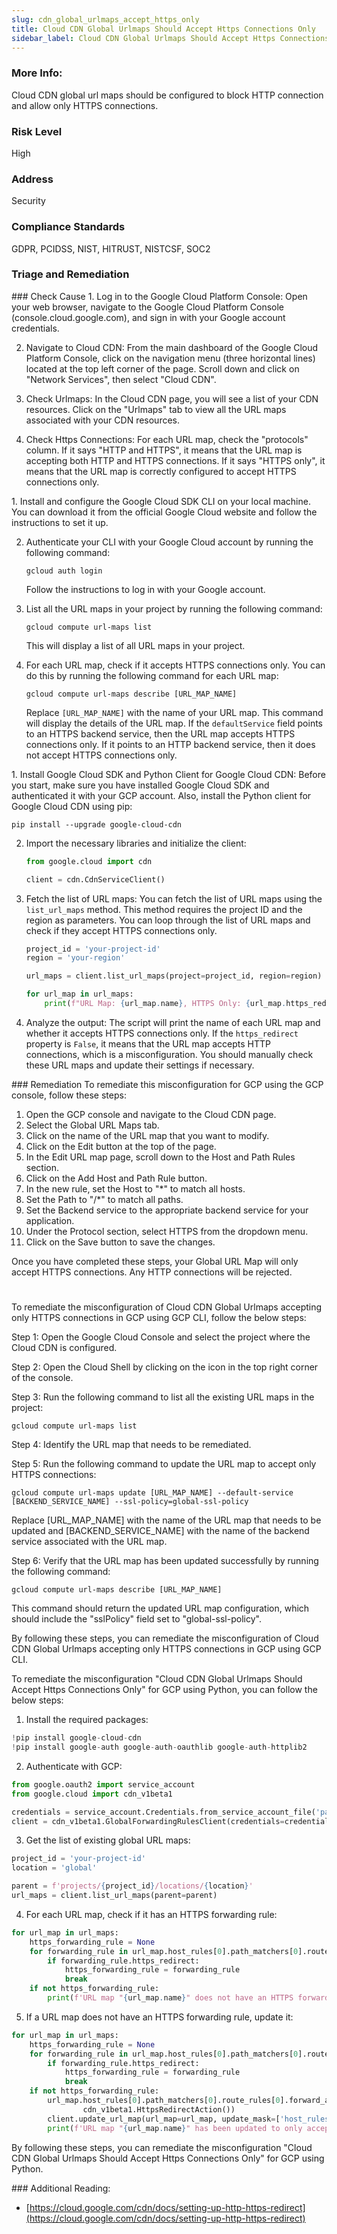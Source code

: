 ```yaml
---
slug: cdn_global_urlmaps_accept_https_only
title: Cloud CDN Global Urlmaps Should Accept Https Connections Only
sidebar_label: Cloud CDN Global Urlmaps Should Accept Https Connections Only
---
```


### More Info:

Cloud CDN global url maps should be configured to block HTTP connection and allow only HTTPS connections.

### Risk Level

High

### Address

Security

### Compliance Standards

GDPR, PCIDSS, NIST, HITRUST, NISTCSF, SOC2


### Triage and Remediation
<Tabs>

<Tab title='Cause'>
### Check Cause
<AccordionGroup>
<Accordion title='Using Console' defaultOpen='true'>
1. Log in to the Google Cloud Platform Console: Open your web browser, navigate to the Google Cloud Platform Console (console.cloud.google.com), and sign in with your Google account credentials.

2. Navigate to Cloud CDN: From the main dashboard of the Google Cloud Platform Console, click on the navigation menu (three horizontal lines) located at the top left corner of the page. Scroll down and click on "Network Services", then select "Cloud CDN".

3. Check Urlmaps: In the Cloud CDN page, you will see a list of your CDN resources. Click on the "Urlmaps" tab to view all the URL maps associated with your CDN resources.

4. Check Https Connections: For each URL map, check the "protocols" column. If it says "HTTP and HTTPS", it means that the URL map is accepting both HTTP and HTTPS connections. If it says "HTTPS only", it means that the URL map is correctly configured to accept HTTPS connections only.
</Accordion>

<Accordion title='Using CLI'>
1. Install and configure the Google Cloud SDK CLI on your local machine. You can download it from the official Google Cloud website and follow the instructions to set it up.

2. Authenticate your CLI with your Google Cloud account by running the following command:
   ```
   gcloud auth login
   ```
   Follow the instructions to log in with your Google account.

3. List all the URL maps in your project by running the following command:
   ```
   gcloud compute url-maps list
   ```
   This will display a list of all URL maps in your project.

4. For each URL map, check if it accepts HTTPS connections only. You can do this by running the following command for each URL map:
   ```
   gcloud compute url-maps describe [URL_MAP_NAME]
   ```
   Replace `[URL_MAP_NAME]` with the name of your URL map. This command will display the details of the URL map. If the `defaultService` field points to an HTTPS backend service, then the URL map accepts HTTPS connections only. If it points to an HTTP backend service, then it does not accept HTTPS connections only.
</Accordion>

<Accordion title='Using Python'>
1. Install Google Cloud SDK and Python Client for Google Cloud CDN: Before you start, make sure you have installed Google Cloud SDK and authenticated it with your GCP account. Also, install the Python client for Google Cloud CDN using pip:

   ```
   pip install --upgrade google-cloud-cdn
   ```

2. Import the necessary libraries and initialize the client:

   ```python
   from google.cloud import cdn

   client = cdn.CdnServiceClient()
   ```

3. Fetch the list of URL maps: You can fetch the list of URL maps using the `list_url_maps` method. This method requires the project ID and the region as parameters. You can loop through the list of URL maps and check if they accept HTTPS connections only.

   ```python
   project_id = 'your-project-id'
   region = 'your-region'

   url_maps = client.list_url_maps(project=project_id, region=region)

   for url_map in url_maps:
       print(f"URL Map: {url_map.name}, HTTPS Only: {url_map.https_redirect}")
   ```

4. Analyze the output: The script will print the name of each URL map and whether it accepts HTTPS connections only. If the `https_redirect` property is `False`, it means that the URL map accepts HTTP connections, which is a misconfiguration. You should manually check these URL maps and update their settings if necessary.
</Accordion>

</AccordionGroup>
</Tab>

<Tab title='Remediation'>
### Remediation

<AccordionGroup>
<Accordion title='Using Console' defaultOpen='true'>
To remediate this misconfiguration for GCP using the GCP console, follow these steps:

1. Open the GCP console and navigate to the Cloud CDN page.
2. Select the Global URL Maps tab.
3. Click on the name of the URL map that you want to modify.
4. Click on the Edit button at the top of the page.
5. In the Edit URL map page, scroll down to the Host and Path Rules section.
6. Click on the Add Host and Path Rule button.
7. In the new rule, set the Host to "*" to match all hosts.
8. Set the Path to "/*" to match all paths.
9. Set the Backend service to the appropriate backend service for your application.
10. Under the Protocol section, select HTTPS from the dropdown menu.
11. Click on the Save button to save the changes.

Once you have completed these steps, your Global URL Map will only accept HTTPS connections. Any HTTP connections will be rejected.

#
</Accordion>

<Accordion title='Using CLI'>
To remediate the misconfiguration of Cloud CDN Global Urlmaps accepting only HTTPS connections in GCP using GCP CLI, follow the below steps:

Step 1: Open the Google Cloud Console and select the project where the Cloud CDN is configured.

Step 2: Open the Cloud Shell by clicking on the icon in the top right corner of the console.

Step 3: Run the following command to list all the existing URL maps in the project:

```
gcloud compute url-maps list
```

Step 4: Identify the URL map that needs to be remediated.

Step 5: Run the following command to update the URL map to accept only HTTPS connections:

```
gcloud compute url-maps update [URL_MAP_NAME] --default-service [BACKEND_SERVICE_NAME] --ssl-policy=global-ssl-policy
```

Replace [URL_MAP_NAME] with the name of the URL map that needs to be updated and [BACKEND_SERVICE_NAME] with the name of the backend service associated with the URL map.

Step 6: Verify that the URL map has been updated successfully by running the following command:

```
gcloud compute url-maps describe [URL_MAP_NAME]
```

This command should return the updated URL map configuration, which should include the "sslPolicy" field set to "global-ssl-policy".

By following these steps, you can remediate the misconfiguration of Cloud CDN Global Urlmaps accepting only HTTPS connections in GCP using GCP CLI.
</Accordion>

<Accordion title='Using Python'>
To remediate the misconfiguration "Cloud CDN Global Urlmaps Should Accept Https Connections Only" for GCP using Python, you can follow the below steps:

1. Install the required packages:

```python
!pip install google-cloud-cdn
!pip install google-auth google-auth-oauthlib google-auth-httplib2
```

2. Authenticate with GCP:

```python
from google.oauth2 import service_account
from google.cloud import cdn_v1beta1

credentials = service_account.Credentials.from_service_account_file('path/to/service_account.json')
client = cdn_v1beta1.GlobalForwardingRulesClient(credentials=credentials)
```

3. Get the list of existing global URL maps:

```python
project_id = 'your-project-id'
location = 'global'

parent = f'projects/{project_id}/locations/{location}'
url_maps = client.list_url_maps(parent=parent)
```

4. For each URL map, check if it has an HTTPS forwarding rule:

```python
for url_map in url_maps:
    https_forwarding_rule = None
    for forwarding_rule in url_map.host_rules[0].path_matchers[0].route_rules[0].forward_action.https_redirect.action:
        if forwarding_rule.https_redirect:
            https_forwarding_rule = forwarding_rule
            break
    if not https_forwarding_rule:
        print(f'URL map "{url_map.name}" does not have an HTTPS forwarding rule')
```

5. If a URL map does not have an HTTPS forwarding rule, update it:

```python
for url_map in url_maps:
    https_forwarding_rule = None
    for forwarding_rule in url_map.host_rules[0].path_matchers[0].route_rules[0].forward_action.https_redirect.action:
        if forwarding_rule.https_redirect:
            https_forwarding_rule = forwarding_rule
            break
    if not https_forwarding_rule:
        url_map.host_rules[0].path_matchers[0].route_rules[0].forward_action.https_redirect.action.append(
                cdn_v1beta1.HttpsRedirectAction())
        client.update_url_map(url_map=url_map, update_mask=['host_rules.path_matchers.route_rules.forward_action.https_redirect.action'])
        print(f'URL map "{url_map.name}" has been updated to only accept HTTPS connections')
```

By following these steps, you can remediate the misconfiguration "Cloud CDN Global Urlmaps Should Accept Https Connections Only" for GCP using Python.
</Accordion>

</AccordionGroup>
</Tab>
</Tabs>
### Additional Reading:

- [https://cloud.google.com/cdn/docs/setting-up-http-https-redirect](https://cloud.google.com/cdn/docs/setting-up-http-https-redirect) 

